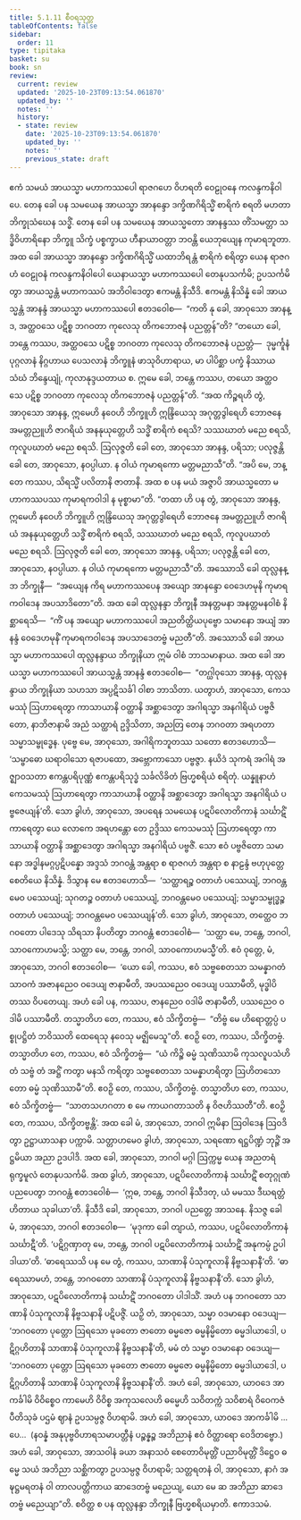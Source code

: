 ```yaml
---
title: 5.1.11 စီဝရသုတ္တ
tableOfContents: false
sidebar:
  order: 11
type: tipitaka
basket: su
book: sn
review:
  current: review
  updated: '2025-10-23T09:13:54.061870'
  updated_by: ''
  notes: ''
  history:
  - state: review
    date: '2025-10-23T09:13:54.061870'
    updated_by: ''
    notes: ''
    previous_state: draft
---
```



<ReviewStatus review={frontmatter.review} showDetails={true} />

<HypothesisAnnotation frontmatter={frontmatter} />

<DynamicBreadcrumb />

<Division number="154" book="sn" e="ch" v="18" p="302">

<Paragraph number="988" book="sn">
ဧကံ သမယံ အာယသ္မာ မဟာကဿပေါ ရာဇဂဟေ ဝိဟရတိ ဝေဠုဝနေ ကလန္ဒကနိဝါပေ. တေန ခေါ ပန သမယေန အာယသ္မာ အာနန္ဒော ဒက္ခိဏဂိရိသ္မိံ စာရိကံ စရတိ မဟတာ ဘိက္ခုသံဃေန သဒ္ဓိံ.
</Paragraph>

<Paragraph number="989" book="sn">
တေန ခေါ ပန သမယေန အာယသ္မတော အာနန္ဒဿ တိံသမတ္တာ သဒ္ဓိဝိဟာရိနော ဘိက္ခူ သိက္ခံ ပစ္စက္ခာယ ဟီနာယာဝတ္တာ ဘဝန္တိ ယေဘုယျေန ကုမာရဘူတာ. အထ ခေါ အာယသ္မာ အာနန္ဒော ဒက္ခိဏဂိရိသ္မိံ ယထာဘိရန္တံ စာရိကံ စရိတွာ ယေန ရာဇဂဟံ ဝေဠုဝနံ ကလန္ဒကနိဝါပေါ ယေနာယသ္မာ မဟာကဿပေါ တေနုပသင်္ကမိ; ဥပသင်္ကမိတွာ အာယသ္မန္တံ မဟာကဿပံ အဘိဝါဒေတွာ ဧကမန္တံ နိသီဒိ. ဧကမန္တံ နိသိန္နံ ခေါ အာယသ္မန္တံ အာနန္ဒံ အာယသ္မာ မဟာကဿပေါ ဧတဒဝေါစ—  “ကတိ နု ခေါ, အာဝုသော အာနန္ဒ, အတ္ထဝသေ ပဋိစ္စ ဘဂဝတာ ကုလေသု တိကဘောဇနံ ပညတ္တန်”တိ?
</Paragraph>

<Paragraph number="990" book="sn">
“တယော ခေါ, ဘန္တေ ကဿပ, အတ္ထဝသေ ပဋိစ္စ ဘဂဝတာ ကုလေသု တိကဘောဇနံ ပညတ္တံ—  ဒုမ္မင်္ကူနံ ပုဂ္ဂလာနံ နိဂ္ဂဟာယ ပေသလာနံ ဘိက္ခူနံ ဖာသုဝိဟာရာယ, မာ ပါပိစ္ဆာ ပက္ခံ နိဿာယ သံဃံ ဘိန္ဒေယျုံ, ကုလာနုဒ္ဒယတာယ စ. ဣမေ ခေါ, ဘန္တေ ကဿပ, တယော အတ္ထဝသေ ပဋိစ္စ ဘဂဝတာ ကုလေသု တိကဘောဇနံ ပညတ္တန်”တိ.
</Paragraph>

<Paragraph number="991" book="sn">
“အထ ကိဉ္စရဟိ တွံ, အာဝုသော အာနန္ဒ, ဣမေဟိ နဝေဟိ ဘိက္ခူဟိ ဣန္ဒြိယေသု အဂုတ္တဒွါရေဟိ ဘောဇနေ အမတ္တညူဟိ ဇာဂရိယံ အနနုယုတ္တေဟိ သဒ္ဓိံ စာရိကံ စရသိ? သဿဃာတံ မညေ စရသိ, ကုလူပဃာတံ မညေ စရသိ. ဩလုဇ္ဇတိ ခေါ တေ, အာဝုသော အာနန္ဒ, ပရိသာ; ပလုဇ္ဇန္တိ ခေါ တေ, အာဝုသော, နဝပ္ပါယာ. န ဝါယံ ကုမာရကော မတ္တမညာသီ”တိ.
</Paragraph>

<Paragraph number="992" book="sn">
“အပိ မေ, ဘန္တေ ကဿပ, သိရသ္မိံ ပလိတာနိ ဇာတာနိ. အထ စ ပန မယံ အဇ္ဇာပိ အာယသ္မတော မဟာကဿပဿ ကုမာရကဝါဒါ န မုစ္စာမာ”တိ. “တထာ ဟိ ပန တွံ, အာဝုသော အာနန္ဒ, ဣမေဟိ နဝေဟိ ဘိက္ခူဟိ ဣန္ဒြိယေသု အဂုတ္တဒွါရေဟိ ဘောဇနေ အမတ္တညူဟိ ဇာဂရိယံ အနနုယုတ္တေဟိ သဒ္ဓိံ စာရိကံ စရသိ, သဿဃာတံ မညေ စရသိ, ကုလူပဃာတံ မညေ စရသိ. ဩလုဇ္ဇတိ ခေါ တေ, အာဝုသော အာနန္ဒ, ပရိသာ; ပလုဇ္ဇန္တိ ခေါ တေ, အာဝုသော, နဝပ္ပါယာ. န ဝါယံ ကုမာရကော မတ္တမညာသီ”တိ.
</Paragraph>

<Paragraph number="993" book="sn">
အဿောသိ ခေါ ထုလ္လနန္ဒာ ဘိက္ခုနီ—  “အယျေန ကိရ မဟာကဿပေန အယျော အာနန္ဒော ဝေဒေဟမုနိ ကုမာရကဝါဒေန အပသာဒိတော”တိ.
</Paragraph>

<Paragraph number="994" book="sn">
အထ ခေါ ထုလ္လနန္ဒာ ဘိက္ခုနီ အနတ္တမနာ အနတ္တမနဝါစံ နိစ္ဆာရေသိ—  “ကိံ ပန အယျော မဟာကဿပေါ အညတိတ္ထိယပုဗ္ဗော သမာနော အယျံ အာနန္ဒံ ဝေဒေဟမုနိံ ကုမာရကဝါဒေန အပသာဒေတဗ္ဗံ မညတီ”တိ. အဿောသိ ခေါ အာယသ္မာ မဟာကဿပေါ ထုလ္လနန္ဒာယ ဘိက္ခုနိယာ ဣမံ ဝါစံ ဘာသမာနာယ.
</Paragraph>

<Paragraph number="995" book="sn">
အထ ခေါ အာယသ္မာ မဟာကဿပေါ အာယသ္မန္တံ အာနန္ဒံ ဧတဒဝေါစ—  “တဂ္ဃါဝုသော အာနန္ဒ, ထုလ္လနန္ဒာယ ဘိက္ခုနိယာ သဟသာ အပ္ပဋိသင်္ခါ ဝါစာ ဘာသိတာ. ယတွာဟံ, အာဝုသော, ကေသမဿုံ ဩဟာရေတွာ ကာသာယာနိ ဝတ္ထာနိ အစ္ဆာဒေတွာ အဂါရသ္မာ အနဂါရိယံ ပဗ္ဗဇိတော, နာဘိဇာနာမိ အညံ သတ္ထာရံ ဥဒ္ဒိသိတာ, အညတြ တေန ဘဂဝတာ အရဟတာ သမ္မာသမ္ဗုဒ္ဓေန. ပုဗ္ဗေ မေ, အာဝုသော, အဂါရိကဘူတဿ သတော ဧတဒဟောသိ—  ‘သမ္ဗာဓော ဃရာဝါသော ရဇာပထော, အဗ္ဘောကာသော ပဗ္ဗဇ္ဇာ. နယိဒံ သုကရံ အဂါရံ အဇ္ဈာဝသတာ ဧကန္တပရိပုဏ္ဏံ ဧကန္တပရိသုဒ္ဓံ သင်္ခလိခိတံ ဗြဟ္မစရိယံ စရိတုံ. ယန္နူနာဟံ ကေသမဿုံ ဩဟာရေတွာ ကာသာယာနိ ဝတ္ထာနိ အစ္ဆာဒေတွာ အဂါရသ္မာ အနဂါရိယံ ပဗ္ဗဇေယျန်’တိ. သော ခွါဟံ, အာဝုသော, အပရေန သမယေန ပဋပိလောတိကာနံ သင်္ဃာဋိံ ကာရေတွာ ယေ လောကေ အရဟန္တော တေ ဥဒ္ဒိဿ ကေသမဿုံ ဩဟာရေတွာ ကာသာယာနိ ဝတ္ထာနိ အစ္ဆာဒေတွာ အဂါရသ္မာ အနဂါရိယံ ပဗ္ဗဇိံ.
</Paragraph>

<Paragraph number="996" book="sn">
သော ဧဝံ ပဗ္ဗဇိတော သမာနော အဒ္ဓါနမဂ္ဂပ္ပဋိပန္နော အဒ္ဒသံ ဘဂဝန္တံ အန္တရာ စ ရာဇဂဟံ အန္တရာ စ နာဠန္ဒံ ဗဟုပုတ္တေ စေတိယေ နိသိန္နံ. ဒိသွာန မေ ဧတဒဟောသိ—  ‘သတ္ထာရဉ္စ ဝတာဟံ ပဿေယျံ, ဘဂဝန္တမေဝ ပဿေယျံ; သုဂတဉ္စ ဝတာဟံ ပဿေယျံ, ဘဂဝန္တမေဝ ပဿေယျံ; သမ္မာသမ္ဗုဒ္ဓဉ္စ ဝတာဟံ ပဿေယျံ; ဘဂဝန္တမေဝ ပဿေယျန်’တိ. သော ခွါဟံ, အာဝုသော, တတ္ထေဝ ဘဂဝတော ပါဒေသု သိရသာ နိပတိတွာ ဘဂဝန္တံ ဧတဒဝေါစံ—  ‘သတ္ထာ မေ, ဘန္တေ, ဘဂဝါ, သာဝကောဟမသ္မိ; သတ္ထာ မေ, ဘန္တေ, ဘဂဝါ, သာဝကောဟမသ္မီ’တိ. ဧဝံ ဝုတ္တေ, မံ, အာဝုသော, ဘဂဝါ ဧတဒဝေါစ—  ‘ယော ခေါ, ကဿပ, ဧဝံ သဗ္ဗစေတသာ သမန္နာဂတံ သာဝကံ အဇာနညေဝ ဝဒေယျ ဇာနာမီတိ, အပဿညေဝ ဝဒေယျ ပဿာမီတိ, မုဒ္ဓါပိ တဿ ဝိပတေယျ. အဟံ ခေါ ပန, ကဿပ, ဇာနညေဝ ဝဒါမိ ဇာနာမီတိ, ပဿညေဝ ဝဒါမိ ပဿာမီတိ.
</Paragraph>

<Paragraph number="997" book="sn">
တသ္မာတိဟ တေ, ကဿပ, ဧဝံ သိက္ခိတဗ္ဗံ—  “တိဗ္ဗံ မေ ဟိရောတ္တပ္ပံ ပစ္စုပဋ္ဌိတံ ဘဝိဿတိ ထေရေသု နဝေသု မဇ္ဈိမေသူ”တိ. ဧဝဉှိ တေ, ကဿပ, သိက္ခိတဗ္ဗံ.
</Paragraph>

<Paragraph number="998" book="sn">
တသ္မာတိဟ တေ, ကဿပ, ဧဝံ သိက္ခိတဗ္ဗံ—  “ယံ ကိဉ္စိ ဓမ္မံ သုဏိဿာမိ ကုသလူပသံဟိတံ သဗ္ဗံ တံ အဋ္ဌိံ ကတွာ မနသိ ကရိတွာ သဗ္ဗစေတသာ သမန္နာဟရိတွာ ဩဟိတသောတော ဓမ္မံ သုဏိဿာမီ”တိ. ဧဝဉှိ တေ, ကဿပ, သိက္ခိတဗ္ဗံ.
</Paragraph>

<Paragraph number="999" book="sn">
တသ္မာတိဟ တေ, ကဿပ, ဧဝံ သိက္ခိတဗ္ဗံ—  “သာတသဟဂတာ စ မေ ကာယဂတာသတိ န ဝိဇဟိဿတီ”တိ. ဧဝဉှိ တေ, ကဿပ, သိက္ခိတဗ္ဗန္တိ’.
</Paragraph>

<Paragraph number="1000" book="sn">
အထ ခေါ မံ, အာဝုသော, ဘဂဝါ ဣမိနာ ဩဝါဒေန ဩဝဒိတွာ ဥဋ္ဌာယာသနာ ပက္ကာမိ. သတ္တာဟမေဝ ခွါဟံ, အာဝုသော, သရဏော ရဋ္ဌပိဏ္ဍံ ဘုဉ္ဇိံ အဋ္ဌမိယာ အညာ ဥဒပါဒိ.
</Paragraph>

<Paragraph number="1001" book="sn">
အထ ခေါ, အာဝုသော, ဘဂဝါ မဂ္ဂါ ဩက္ကမ္မ ယေန အညတရံ ရုက္ခမူလံ တေနုပသင်္ကမိ. အထ ခွါဟံ, အာဝုသော, ပဋပိလောတိကာနံ သင်္ဃာဋိံ စတုဂ္ဂုဏံ ပညပေတွာ ဘဂဝန္တံ ဧတဒဝေါစံ—  ‘ဣဓ, ဘန္တေ, ဘဂဝါ နိသီဒတု, ယံ မမဿ ဒီဃရတ္တံ ဟိတာယ သုခါယာ’တိ. နိသီဒိ ခေါ, အာဝုသော, ဘဂဝါ ပညတ္တေ အာသနေ. နိသဇ္ဇ ခေါ မံ, အာဝုသော, ဘဂဝါ ဧတဒဝေါစ—  ‘မုဒုကာ ခေါ တျာယံ, ကဿပ, ပဋပိလောတိကာနံ သင်္ဃာဋီ’တိ. ‘ပဋိဂ္ဂဏှာတု မေ, ဘန္တေ, ဘဂဝါ ပဋပိလောတိကာနံ သင်္ဃာဋိံ အနုကမ္ပံ ဥပါဒါယာ’တိ. ‘ဓာရေဿသိ ပန မေ တွံ, ကဿပ, သာဏာနိ ပံသုကူလာနိ နိဗ္ဗသနာနီ’တိ. ‘ဓာရေဿာမဟံ, ဘန္တေ, ဘဂဝတော သာဏာနိ ပံသုကူလာနိ နိဗ္ဗသနာနီ’တိ. သော ခွါဟံ, အာဝုသော, ပဋပိလောတိကာနံ သင်္ဃာဋိံ ဘဂဝတော ပါဒါသိံ. အဟံ ပန ဘဂဝတော သာဏာနိ ပံသုကူလာနိ နိဗ္ဗသနာနိ ပဋိပဇ္ဇိံ.
</Paragraph>

<Paragraph number="1002" book="sn">
ယဉှိ တံ, အာဝုသော, သမ္မာ ဝဒမာနော ဝဒေယျ—  ‘ဘဂဝတော ပုတ္တော ဩရသော မုခတော ဇာတော ဓမ္မဇော ဓမ္မနိမ္မိတော ဓမ္မဒါယာဒေါ, ပဋိဂ္ဂဟိတာနိ သာဏာနိ ပံသုကူလာနိ နိဗ္ဗသနာနီ’တိ, မမံ တံ သမ္မာ ဝဒမာနော ဝဒေယျ—  ‘ဘဂဝတော ပုတ္တော ဩရသော မုခတော ဇာတော ဓမ္မဇော ဓမ္မနိမ္မိတော ဓမ္မဒါယာဒေါ, ပဋိဂ္ဂဟိတာနိ သာဏာနိ ပံသုကူလာနိ နိဗ္ဗသနာနီ’တိ.
</Paragraph>

<Paragraph number="1003" book="sn">
အဟံ ခေါ, အာဝုသော, ယာဝဒေ အာကင်္ခါမိ ဝိဝိစ္စေဝ ကာမေဟိ ဝိဝိစ္စ အကုသလေဟိ ဓမ္မေဟိ သဝိတက္ကံ သဝိစာရံ ဝိဝေကဇံ ပီတိသုခံ ပဌမံ ဈာနံ ဥပသမ္ပဇ္ဇ ဝိဟရာမိ. အဟံ ခေါ, အာဝုသော, ယာဝဒေ အာကင်္ခါမိ …ပေ…  (နဝန္နံ အနုပုဗ္ဗဝိဟာရသမာပတ္တီနံ ပဉ္စန္နဉ္စ အဘိညာနံ ဧဝံ ဝိတ္ထာရော ဝေဒိတဗ္ဗော.)
</Paragraph>

<Paragraph number="1004" book="sn">
အဟံ ခေါ, အာဝုသော, အာသဝါနံ ခယာ အနာသဝံ စေတောဝိမုတ္တိံ ပညာဝိမုတ္တိံ ဒိဋ္ဌေဝ ဓမ္မေ သယံ အဘိညာ သစ္ဆိကတွာ ဥပသမ္ပဇ္ဇ ဝိဟရာမိ; သတ္တရတနံ ဝါ, အာဝုသော, နာဂံ အဍ္ဎဋ္ဌမရတနံ ဝါ တာလပတ္တိကာယ ဆာဒေတဗ္ဗံ မညေယျ, ယော မေ ဆ အဘိညာ ဆာဒေတဗ္ဗံ မညေယျာ”တိ.
</Paragraph>

<Paragraph number="1005" book="sn">
စဝိတ္ထ စ ပန ထုလ္လနန္ဒာ ဘိက္ခုနီ ဗြဟ္မစရိယမှာတိ.

</Paragraph>
</Division>

<Paragraph number="1006" type="center" book="sn">
ဧကာဒသမံ.
</Paragraph>